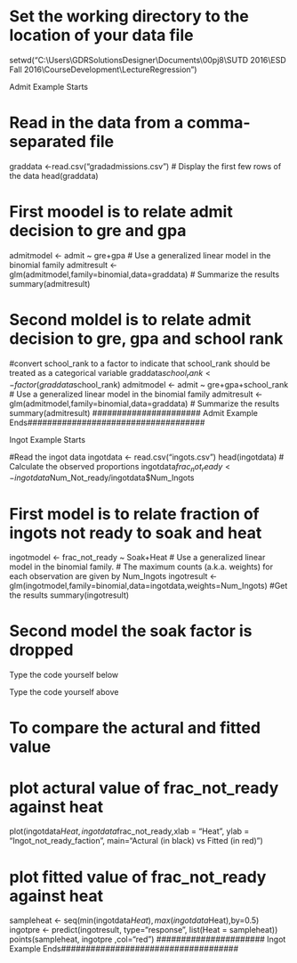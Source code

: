# Set the working directory to the location of your data file
setwd("C:\\Users\\GDRSolutionsDesigner\\Documents\\00pj8\\SUTD 2016\\ESD Fall 2016\\CourseDevelopment\\LectureRegression")

###################### Admit Example Starts####################################
# Read in the data from a comma-separated file
graddata <-read.csv("gradadmissions.csv")
# Display the first few rows of the data
head(graddata)

# First moodel is to relate admit decision to gre and gpa
admitmodel <- admit ~ gre+gpa
# Use a generalized linear model in the binomial family
admitresult <- glm(admitmodel,family=binomial,data=graddata)
# Summarize the results
summary(admitresult)

# Second moldel is to relate admit decision to gre, gpa and school rank
#convert school_rank to a factor to indicate that school_rank should be treated as a categorical variable
graddata$school_rank <- factor(graddata$school_rank)
admitmodel <- admit ~ gre+gpa+school_rank
# Use a generalized linear model in the binomial family
admitresult <- glm(admitmodel,family=binomial,data=graddata)
# Summarize the results
summary(admitresult)
###################### Admit Example Ends####################################


###################### Ingot Example Starts####################################
#Read the ingot data
ingotdata <- read.csv("ingots.csv")
head(ingotdata)
# Calculate the observed proportions
ingotdata$frac_not_ready <- ingotdata$Num_Not_ready/ingotdata$Num_Ingots

# First model is to relate fraction of ingots not ready to soak and heat
ingotmodel <- frac_not_ready ~ Soak+Heat
# Use a generalized linear model in the binomial family. 
# The maximum counts (a.k.a. weights) for each observation are given by Num_Ingots
ingotresult <- glm(ingotmodel,family=binomial,data=ingotdata,weights=Num_Ingots)
#Get the results
summary(ingotresult)

# Second model the soak factor is dropped
###################### Type the code yourself below ####################################


###################### Type the code yourself above ####################################


# To compare the actural and fitted value 
# plot actural value of frac_not_ready against heat 
plot(ingotdata$Heat,ingotdata$frac_not_ready,xlab = "Heat",
ylab = "Ingot_not_ready_faction", main="Actural (in black) vs Fitted (in red)")

# plot fitted value of frac_not_ready against heat
sampleheat <- seq(min(ingotdata$Heat),max(ingotdata$Heat),by=0.5)
ingotpre <- predict(ingotresult, type="response", list(Heat = sampleheat))
points(sampleheat, ingotpre ,col="red")
###################### Ingot Example Ends####################################

